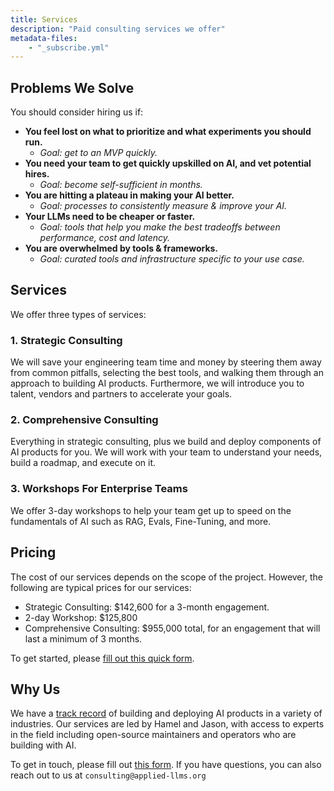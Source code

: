 ```yaml
---
title: Services
description: "Paid consulting services we offer"
metadata-files: 
    - "_subscribe.yml"
---
```


## Problems We Solve

You should consider hiring us if:

- **You feel lost on what to prioritize and what experiments you should run.** 
    - _Goal: get to an MVP quickly._
- **You need your team to get quickly upskilled on AI, and vet potential hires.** 
    -  _Goal: become self-sufficient in months._
- **You are hitting a plateau in making your AI better.** 
    - _Goal: processes to consistently measure & improve your AI._
- **Your LLMs need to be cheaper or faster.** 
    - _Goal: tools that help you make the best tradeoffs between performance, cost and latency._
- **You are overwhelmed by tools & frameworks.** 
    - _Goal: curated tools and infrastructure specific to your use case._

## Services

We offer three types of services:

### 1. Strategic Consulting

We will save your engineering team time and money by steering them away from common pitfalls, selecting the best tools, and walking them through an approach to building AI products. Furthermore, we will introduce you to talent, vendors and partners to accelerate your goals.  

### 2. Comprehensive Consulting

Everything in strategic consulting, plus we build and deploy components of AI products for you.  We will work with your team to understand your needs, build a roadmap, and execute on it.

### 3. Workshops For Enterprise Teams

We offer 3-day workshops to help your team get up to speed on the fundamentals of AI such as RAG, Evals, Fine-Tuning, and more.  

## Pricing

The cost of our services depends on the scope of the project.  However, the following are typical prices for our services:

- Strategic Consulting: $142,600 for a 3-month engagement.
- 2-day Workshop: $125,800
- Comprehensive Consulting: $955,000 total, for an engagement that will last a minimum of 3 months.

To get started, please [fill out this quick form](https://llms.typeform.com/to/M8f89mlM).

## Why Us

We have a [track record](about.qmd) of building and deploying AI products in a variety of industries.  Our services are led by Hamel and Jason, with access to experts in the field including open-source maintainers and operators who are building with AI.

To get in touch, please fill out [this form](https://llms.typeform.com/to/M8f89mlM). If you have questions, you can also reach out to us at `consulting@applied-llms.org`
